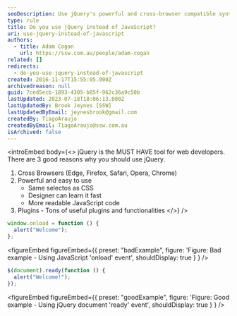 ```yaml
---
seoDescription: Use jQuery's powerful and cross-browser compatible syntax to simplify your JavaScript coding and enhance user experience.
type: rule
title: Do you use jQuery instead of JavaScript?
uri: use-jquery-instead-of-javascript
authors:
  - title: Adam Cogan
    url: https://ssw.com.au/people/adam-cogan
related: []
redirects:
  - do-you-use-jquery-instead-of-javascript
created: 2016-11-17T15:55:05.000Z
archivedreason: null
guid: 7ced5ecb-1893-4305-b85f-962c36a9c50b
lastUpdated: 2023-07-18T18:06:13.000Z
lastUpdatedBy: Brook Jeynes [SSW]
lastUpdatedByEmail: jeynesbrook@gmail.com
createdBy: TiagoAraujo
createdByEmail: TiagoAraujo@ssw.com.au
isArchived: false
---
```


<introEmbed
  body={<>
jQuery is the MUST HAVE tool for web developers. There are 3 good reasons why you should use jQuery.

1. Cross Browsers (Edge, Firefox, Safari, Opera, Chrome)
2. Powerful and easy to use
   - Same selectos as CSS
   - Designer can learn it fast
   - More readable JavaScript code
3. Plugins - Tons of useful plugins and functionalities
  </>}
/>
```js
window.onload = function () {
  alert("Welcome");
};
```

<figureEmbed figureEmbed={{
  preset: "badExample",
  figure: 'Figure: Bad example - Using JavaScript \'onload\' event',
  shouldDisplay: true
} } />


```js
$(document).ready(function () {
  alert("Welcome!");
});
```

<figureEmbed figureEmbed={{
  preset: "goodExample",
  figure: 'Figure: Good example - Using jQuery document \'ready\' event',
  shouldDisplay: true
} } />
